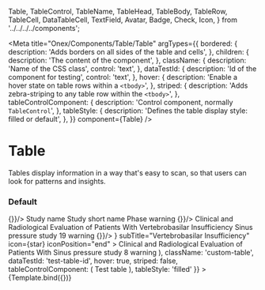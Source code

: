   Table,
  TableControl,
  TableName,
  TableHead,
  TableBody,
  TableRow,
  TableCell,
  DataTableCell,
  TextField,
  Avatar,
  Badge,
  Check,
  Icon,
} from '../../../../components';

<Meta
  title="Onex/Components/Table/Table"
  argTypes={{
    bordered: {
      description: 'Adds borders on all sides of the table and cells',
    },
    children: {
      description: 'The content of the component',
    },
    className: {
      description: 'Name of the CSS class',
      control: 'text',
    },
    dataTestId: {
      description: 'Id of the component for testing',
      control: 'text',
    },
    hover: {
      description: 'Enable a hover state on table rows within a ```<tbody>```',
    },
    striped: {
      description: 'Adds zebra-striping to any table row within the ```<tbody>```',
    },
    tableControlComponent: {
      description: 'Control component, normally ```TableControl```',
    },
    tableStyle: {
      description: 'Defines the table display style: filled or default',
    },
  }}
  component={Table}
/>


# Table
Tables display information in a way that's easy to scan, so that users can look for patterns and insights.

### Default
<Canvas>
  <Story name="Default" story={stories.Default} />
</Canvas>


<Canvas>
  <Story
    name="Demo"
    args={{
      bordered: false,
      children: (
        <>
          <TableHead>
            <TableRow>
              <TableCell align="center" width="60px">
                <Check id="header-check" size="sm" onChange={() => {}}/>
              </TableCell>
              <TableCell width="50%">Study name</TableCell>
              <TableCell>Study short name</TableCell>
              <TableCell>Phase</TableCell>
              <TableCell align="center" width="60px">
                <Icon>warning</Icon>
              </TableCell>
            </TableRow>
          </TableHead>
          <TableBody>
            <TableRow>
              <TableCell align="center">
                <Check id="check-1" size="sm" onChange={() => {}}/>
              </TableCell>
              <TableCell>
                <Avatar
                  src="https://robohash.org/my-own-slug.png?size=300x300&set=set1"
                  size="md"
                />
                Clinical and Radiological Evaluation of Patients With Vertebrobasilar Insufficiency
              </TableCell>
              <TableCell>Sinus pressure study</TableCell>
              <TableCell>
                <Badge size="sm" type="default">
                  19
                </Badge>
              </TableCell>
              <TableCell align="center">
                <Icon>warning</Icon>
              </TableCell>
            </TableRow>
            <TableRow>
              <TableCell align="center">
                <Check id="check-2" size="sm" onChange={() => {}}/>
              </TableCell>
              <TableCell>
                <DataTableCell
                  img={
                    <Avatar
                      src="https://robohash.org/my-own-slug.png?size=300x300&set=set1"
                      size="md"
                    />
                  }
                  subTitle="Vertebrobasilar Insufficiency"
                  icon={<Icon>star</Icon>}
                  iconPosition="end"
                >
                  Clinical and Radiological Evaluation of Patients With
                </DataTableCell>
              </TableCell>
              <TableCell>Sinus pressure study</TableCell>
              <TableCell>
                <Badge size="sm" type="default">
                  8
                </Badge>
              </TableCell>
              <TableCell align="center">
                <Icon>warning</Icon>
              </TableCell>
            </TableRow>
          </TableBody>
        </>
      ),
      className: 'custom-table',
      dataTestId: 'test-table-id',
      hover: true,
      striped: false,
      tableControlComponent:  (
        <TableControl>
          <TableName badgeNumber="100">Test table</TableName>
          <TextField controlId="search" placeholder="search" showDefaultIcon />
        </TableControl>
      ),
      tableStyle: 'filled'
    }}
  >
    {Template.bind({})}
  </Story>
</Canvas>

<ArgsTable story="Demo" />
